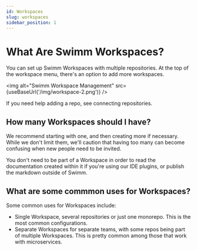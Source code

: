 ```yaml
---
id: Workspaces
slug: workspaces
sidebar_position: 1
---
```


# What Are Swimm Workspaces?

You can set up Swimm Workspaces with multiple repositories. At the top of the workspace menu, there's an option to add more workspaces.

<img alt="Swimm Workspace Management" src={useBaseUrl('/img/workspace-2.png')} />

If you need help adding a repo, see <Link to="/docs/authorization/connecting-repositories">connecting repositories</Link>.

## How many Workspaces should I have?

We recommend starting with one, and then creating more if necessary. While 
we don't limit them, we'll caution that having too many can become confusing 
when new people need to be invited.

You don't need to be part of a Workspace in order to read the documentation
created within it if you're using our <Link to="/docs/publishing-content/ide-plugins">
IDE plugins</Link>, or publish the markdown outside of Swimm.

## What are some commmon uses for Workspaces?

Some common uses for Workspaces include:

 - Single Workspace, several repositories or just one monorepo. This is the
 most common configurations.
 - Separate Workspaces for separate teams, with some repos being part of 
 multiple Workspaces. This is pretty common among those that work with microservices.
